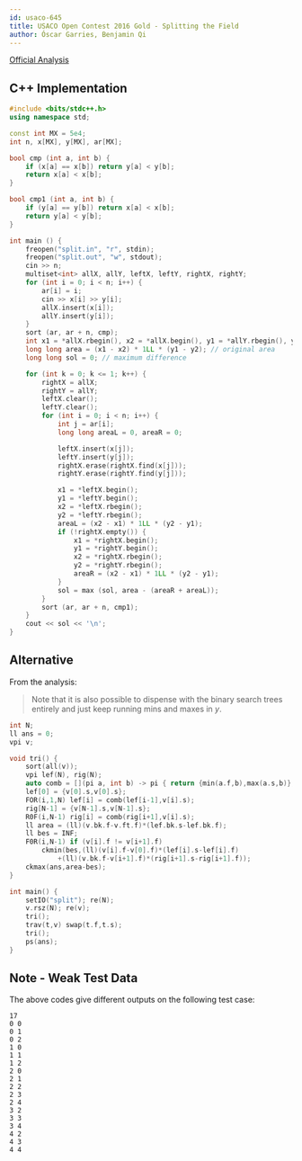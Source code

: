 ```yaml
---
id: usaco-645
title: USACO Open Contest 2016 Gold - Splitting the Field
author: Óscar Garries, Benjamin Qi
---
```


[Official Analysis](http://www.usaco.org/current/data/sol_split_gold_open16.html)

<LanguageSection>

<CPPSection>

## C++ Implementation

```cpp
#include <bits/stdc++.h>
using namespace std; 

const int MX = 5e4; 
int n, x[MX], y[MX], ar[MX];

bool cmp (int a, int b) { 
    if (x[a] == x[b]) return y[a] < y[b];
    return x[a] < x[b];
}

bool cmp1 (int a, int b) { 
    if (y[a] == y[b]) return x[a] < x[b];
    return y[a] < y[b];
}

int main () { 
    freopen("split.in", "r", stdin); 
    freopen("split.out", "w", stdout);
    cin >> n;
    multiset<int> allX, allY, leftX, leftY, rightX, rightY;
    for (int i = 0; i < n; i++) {
    	ar[i] = i;
    	cin >> x[i] >> y[i];
    	allX.insert(x[i]);
    	allY.insert(y[i]);
    }
    sort (ar, ar + n, cmp);
    int x1 = *allX.rbegin(), x2 = *allX.begin(), y1 = *allY.rbegin(), y2 = *allY.begin();
    long long area = (x1 - x2) * 1LL * (y1 - y2); // original area
    long long sol = 0; // maximum difference

    for (int k = 0; k <= 1; k++) {
    	rightX = allX;
    	rightY = allY;
    	leftX.clear();
    	leftY.clear();
    	for (int i = 0; i < n; i++) {
    		int j = ar[i];
    		long long areaL = 0, areaR = 0;

    		leftX.insert(x[j]);
    		leftY.insert(y[j]);
    		rightX.erase(rightX.find(x[j]));
    		rightY.erase(rightY.find(y[j]));

    		x1 = *leftX.begin();
    		y1 = *leftY.begin();
    		x2 = *leftX.rbegin();
    		y2 = *leftY.rbegin();
    		areaL = (x2 - x1) * 1LL * (y2 - y1);
    		if (!rightX.empty()) {
    			x1 = *rightX.begin();
    			y1 = *rightY.begin();
    			x2 = *rightX.rbegin();
    			y2 = *rightY.rbegin();
    			areaR = (x2 - x1) * 1LL * (y2 - y1);
    		}
    		sol = max (sol, area - (areaR + areaL));
    	}
    	sort (ar, ar + n, cmp1);
    }
    cout << sol << '\n';
}

```

</CPPSection>

</LanguageSection>

## Alternative

From the analysis:

> Note that it is also possible to dispense with the binary search trees entirely and just keep running mins and maxes in $y$.

```cpp
int N;
ll ans = 0;
vpi v;

void tri() {
	sort(all(v));
	vpi lef(N), rig(N);
	auto comb = [](pi a, int b) -> pi { return {min(a.f,b),max(a.s,b)}; };
	lef[0] = {v[0].s,v[0].s};
	FOR(i,1,N) lef[i] = comb(lef[i-1],v[i].s);
	rig[N-1] = {v[N-1].s,v[N-1].s};
	R0F(i,N-1) rig[i] = comb(rig[i+1],v[i].s);
	ll area = (ll)(v.bk.f-v.ft.f)*(lef.bk.s-lef.bk.f);
	ll bes = INF;
	F0R(i,N-1) if (v[i].f != v[i+1].f)
		ckmin(bes,(ll)(v[i].f-v[0].f)*(lef[i].s-lef[i].f)
			+(ll)(v.bk.f-v[i+1].f)*(rig[i+1].s-rig[i+1].f));
	ckmax(ans,area-bes);
}

int main() {
	setIO("split"); re(N);
	v.rsz(N); re(v);
	tri();
	trav(t,v) swap(t.f,t.s);
	tri();
	ps(ans);
}
```

## Note - Weak Test Data

The above codes give different outputs on the following test case:

```
17
0 0
0 1
0 2
1 0
1 1
1 2
2 0
2 1
2 2
2 3
2 4
3 2
3 3
3 4
4 2
4 3
4 4
```